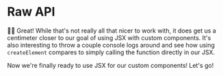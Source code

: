 # Raw API

<EpicVideo url="https://www.epicreact.dev/tutorials/get-started-with-react/raw-api/solution" />

👨‍💼 Great! While that's not really all that nicer to work with, it does get us a
centimeter closer to our goal of using JSX with custom components. It's also
interesting to throw a couple console logs around and see how using
`createElement` compares to simply calling the function directly in our
JSX.

Now we're finally ready to use JSX for our custom components! Let's go!
